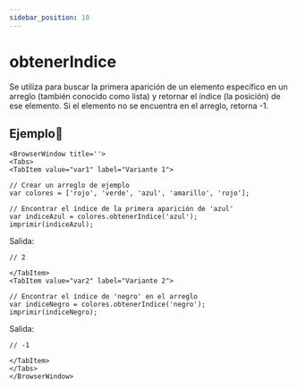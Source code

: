 ```yaml
---
sidebar_position: 10
---
```



# obtenerIndice

Se utiliza para buscar la primera aparición de un elemento específico en un arreglo (también conocido como lista) y retornar el índice (la posición) de ese elemento. Si el elemento no se encuentra en el arreglo, retorna -1.

## Ejemplo📝

```mdx-code-block
<BrowserWindow title=''>
<Tabs>
<TabItem value="var1" label="Variante 1">
```

```dummy
// Crear un arreglo de ejemplo
var colores = ['rojo', 'verde', 'azul', 'amarillo', 'rojo'];

// Encontrar el índice de la primera aparición de 'azul'
var indiceAzul = colores.obtenerIndice('azul');
imprimir(indiceAzul);
```
Salida:

```dummy
// 2
```

```mdx-code-block
</TabItem>
<TabItem value="var2" label="Variante 2">
```
```dummy
// Encontrar el índice de 'negro' en el arreglo
var indiceNegro = colores.obtenerIndice('negro');
imprimir(indiceNegro);

```
Salida:
```dummy
// -1
```

```mdx-code-block
</TabItem>
</Tabs>
</BrowserWindow>
```